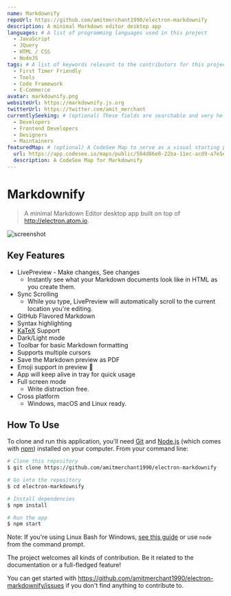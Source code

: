 ```yaml
---
name: Markdownify
repoUrl: https://github.com/amitmerchant1990/electron-markdownify
description: A minimal Markdown editor desktop app
languages: # A list of programming languages used in this project
  - JavaScript
  - JQuery
  - HTML / CSS
  - NodeJS
tags: # A list of keywords relevant to the contributors for this project
  - First Timer Friendly
  - Tools
  - Code Framework
  - E-Commerce
avatar: markdownify.png
websiteUrl: https://markdownify.js.org
twitterUrl: https://twitter.com/amit_merchant
currentlySeeking: # (optional) These fields are searchable and very helpful for contributors to match well with your project
  - Developers
  - Frontend Developers
  - Designers
  - Maintainers
featuredMap: # (optional) A CodeSee Map to serve as a visual starting point for contributors
  url: https://app.codesee.io/maps/public/584d86e0-22ba-11ec-acd9-a7e5e267c7c9
  description: A CodeSee Map for Markdownify
---
```


<!-- Divide your content into sections using our handy shortcodes. Each section is optional -->

<Overview>

# Markdownify

> A minimal Markdown Editor desktop app built on top of http://electron.atom.io.

![screenshot](https://raw.githubusercontent.com/amitmerchant1990/electron-markdownify/master/app/img/markdownify.gif)

## Key Features

* LivePreview - Make changes, See changes
  - Instantly see what your Markdown documents look like in HTML as you create them.
* Sync Scrolling
  - While you type, LivePreview will automatically scroll to the current location you're editing.
* GitHub Flavored Markdown  
* Syntax highlighting
* [KaTeX](https://khan.github.io/KaTeX/) Support
* Dark/Light mode
* Toolbar for basic Markdown formatting
* Supports multiple cursors
* Save the Markdown preview as PDF
* Emoji support in preview :tada:
* App will keep alive in tray for quick usage
* Full screen mode
  - Write distraction free.
* Cross platform
  - Windows, macOS and Linux ready.

## How To Use

To clone and run this application, you'll need [Git](https://git-scm.com) and [Node.js](https://nodejs.org/en/download/) (which comes with [npm](http://npmjs.com)) installed on your computer. From your command line:

```bash
# Clone this repository
$ git clone https://github.com/amitmerchant1990/electron-markdownify

# Go into the repository
$ cd electron-markdownify

# Install dependencies
$ npm install

# Run the app
$ npm start
```

Note: If you're using Linux Bash for Windows, [see this guide](https://www.howtogeek.com/261575/how-to-run-graphical-linux-desktop-applications-from-windows-10s-bash-shell/) or use `node` from the command prompt.

</Overview>

<Contributing>

The project welcomes all kinds of contribution. Be it related to the documentation or a full-fledged feature!

You can get started with https://github.com/amitmerchant1990/electron-markdownify/issues if you don't find anything to contribute to.

</Contributing>
